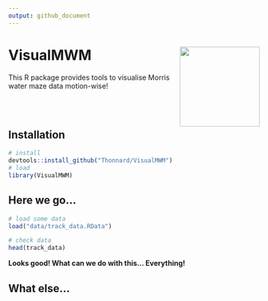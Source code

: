```yaml
---
output: github_document
---
```


<!-- README.md is generated from README.Rmd. Please edit that file -->

# VisualMWM <img src="man/figures/heatmapGIF_2b-day_1-trial_1.gif" align="right" width="160"/>
This R package provides tools to visualise Morris water maze data motion-wise!

<br><br>
  
## Installation
```r
# install
devtools::install_github("Thonnard/VisualMWM")
# load
library(VisualMWM)
```

## Here we go...
```r
# load some data
load("data/track_data.RData")
```
```r
# check data
head(track_data)
```

<b>Looks good! What can we do with this... Everything!</b>

## What else...
